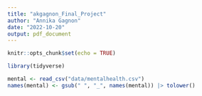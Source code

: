 ```yaml
---
title: "akgagnon_Final_Project"
author: "Annika Gagnon"
date: "2022-10-20"
output: pdf_document
---
```


```r
knitr::opts_chunk$set(echo = TRUE)
```


```r
library(tidyverse)
```

```r
mental <- read_csv("data/mentalhealth.csv")
names(mental) <- gsub(" ", "_", names(mental)) |> tolower()
```


```r


```


